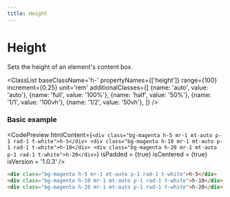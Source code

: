 ```yaml
---
title: Height
---
```



# Height

Sets the height of an element's content box.

<ClassList 
  baseClassName='h-' 
  propertyNames={['height']} 
  range={100} 
  increment={0.25} 
  unit='rem' 
  additionalClasses={[
    {name: 'auto', value: 'auto'},
    {name: 'full', value: '100%'},
    {name: 'half', value: '50%'},
    {name: '1/1', value: '100vh'},
    {name: '1/2', value: '50vh'},
  ]} 
/>

### Basic example

<CodePreview
  htmlContent={`
    <div class="bg-magenta h-5 mr-1 mt-auto p-1 rad-1 t-white">h-5</div>
    <div class="bg-magenta h-10 mr-1 mt-auto p-1 rad-1 t-white">h-10</div>
    <div class="bg-magenta h-20 mr-1 mt-auto p-1 rad-1 t-white">h-20</div>
  `}
  isPadded = {true}
  isCentered = {true}
  isVersion = '1.0.3'
/>

```html
<div class="bg-magenta h-5 mr-1 mt-auto p-1 rad-1 t-white">h-5</div>
<div class="bg-magenta h-10 mr-1 mt-auto p-1 rad-1 t-white">h-10</div>
<div class="bg-magenta h-20 mr-1 mt-auto p-1 rad-1 t-white">h-20</div>
```